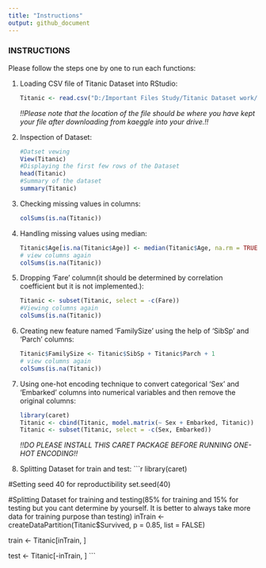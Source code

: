 ```yaml
---
title: "Instructions"
output: github_document
---
```


### **INSTRUCTIONS**

Please follow the steps one by one to run each functions:

1. Loading CSV file of Titanic Dataset into RStudio:
   ```r
   Titanic <- read.csv("D:/Important Files Study/Titanic Dataset work/Titanic.csv")
   ```
*!!Please note that the location of the file should be where you have kept your file after downloading from kaeggle into your drive.!!*

2. Inspection of Dataset:
   ```r
   #Datset vewing
   View(Titanic)
   #Displaying the first few rows of the Dataset
   head(Titanic)
   #Summary of the dataset
   summary(Titanic)
   ```
3. Checking missing values in columns:
   ```r
   colSums(is.na(Titanic))
   ```
4. Handling missing values using median:
   ```r
   Titanic$Age[is.na(Titanic$Age)] <- median(Titanic$Age, na.rm = TRUE)
   # view columns again
   colSums(is.na(Titanic))
   ```
   
5. Dropping 'Fare' column(it should be determined by correlation coefficient but it is not implemented.):
   ```r
   Titanic <- subset(Titanic, select = -c(Fare))
   #Viewing columns again
   colSums(is.na(Titanic))
   ```

6. Creating new feature named 'FamilySize' using the help of 'SibSp' and 'Parch' columns:
   ```r
   Titanic$FamilySize <- Titanic$SibSp + Titanic$Parch + 1
   # view columns again
   colSums(is.na(Titanic))
   ```
   
7. Using one-hot encoding technique to convert categorical 'Sex' and 'Embarked' columns into numerical variables and then remove the original columns:
   ```r
   library(caret)
   Titanic <- cbind(Titanic, model.matrix(~ Sex + Embarked, Titanic))
   Titanic <- subset(Titanic, select = -c(Sex, Embarked))
   ```
  *!!DO PLEASE INSTALL THIS CARET PACKAGE BEFORE RUNNING ONE-HOT ENCODING!!*

  
8. Splitting Dataset for train and test:
   ```r
     library(caret)
  
  #Setting seed 40 for reproductibility
  set.seed(40)
  
  #Splitting Dataset for training and testing(85% for training and 15% for testing but you cant determine by yourself. It is better to always take more data for training purpose than testing)
  inTrain <- createDataPartition(Titanic$Survived, p = 0.85, list = FALSE)
  
  train <- Titanic[inTrain, ]
  
  test <- Titanic[-inTrain, ]
   ```
  
   
   